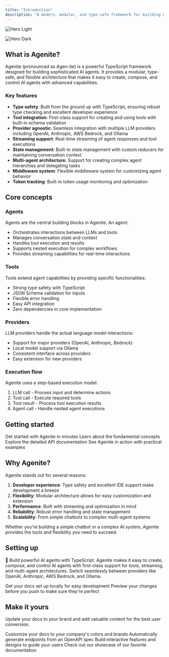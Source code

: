 ```yaml
---
title: "Introduction"
description: "A modern, modular, and type-safe framework for building AI agents using typescript"
---
```


<img
  className="block dark:hidden"
  src="/images/hero-light.png"
  alt="Hero Light"
/>

<img
  className="hidden dark:block"
  src="/images/hero-dark.png"
  alt="Hero Dark"
/>

## What is Agenite?

Agenite (pronounced as Agen-ite) is a powerful TypeScript framework designed for building sophisticated AI agents. It provides a modular, type-safe, and flexible architecture that makes it easy to create, compose, and control AI agents with advanced capabilities.

### Key features

- **Type safety**: Built from the ground up with TypeScript, ensuring robust type checking and excellent developer experience
- **Tool integration**: First-class support for creating and using tools with built-in schema validation
- **Provider agnostic**: Seamless integration with multiple LLM providers including OpenAI, Anthropic, AWS Bedrock, and Ollama
- **Streaming support**: Real-time streaming of agent responses and tool executions
- **State management**: Built-in state management with custom reducers for maintaining conversation context
- **Multi-agent architecture**: Support for creating complex agent hierarchies and delegating tasks
- **Middleware system**: Flexible middleware system for customizing agent behavior
- **Token tracking**: Built-in token usage monitoring and optimization

## Core concepts

### Agents

Agents are the central building blocks in Agenite. An agent:
- Orchestrates interactions between LLMs and tools
- Manages conversation state and context
- Handles tool execution and results
- Supports nested execution for complex workflows
- Provides streaming capabilities for real-time interactions

### Tools

Tools extend agent capabilities by providing specific functionalities:
- Strong type safety with TypeScript
- JSON Schema validation for inputs
- Flexible error handling
- Easy API integration
- Zero dependencies in core implementation

### Providers

LLM providers handle the actual language model interactions:
- Support for major providers (OpenAI, Anthropic, Bedrock)
- Local model support via Ollama
- Consistent interface across providers
- Easy extension for new providers

### Execution flow

Agenite uses a step-based execution model:
1. LLM call - Process input and determine actions
2. Tool call - Execute required tools
3. Tool result - Process tool execution results
4. Agent call - Handle nested agent executions

## Getting started

<CardGroup cols="2">
  <Card title="Quick start guide" icon="rocket" href="/quickstart">
    Get started with Agenite in minutes
  </Card>
  <Card title="Core concepts" icon="book" href="/essentials/core-concepts">
    Learn about the fundamental concepts
  </Card>
  <Card title="API reference" icon="code" href="/api-reference/agent">
    Explore the detailed API documentation
  </Card>
  <Card title="Examples" icon="lightbulb" href="/essentials/examples">
    See Agenite in action with practical examples
  </Card>
</CardGroup>

## Why Agenite?

Agenite stands out for several reasons:

1. **Developer experience**: Type safety and excellent IDE support make development a breeze
2. **Flexibility**: Modular architecture allows for easy customization and extension
3. **Performance**: Built with streaming and optimization in mind
4. **Reliability**: Robust error handling and state management
5. **Scalability**: From simple chatbots to complex multi-agent systems

Whether you're building a simple chatbot or a complex AI system, Agenite provides the tools and flexibility you need to succeed.

## Setting up

🤖 Build powerful AI agents with TypeScript. Agenite makes it easy to create, compose, and control AI agents with first-class support for tools, streaming, and multi-agent architectures. Switch seamlessly between providers like OpenAI, Anthropic, AWS Bedrock, and Ollama.

<CardGroup cols="2">
  <Card title="Edit Your Docs" icon="pen-to-square" href="https://mintlify.com/docs/quickstart">
    Get your docs set up locally for easy development
  </Card>
  <Card title="Preview Changes" icon="image" href="https://mintlify.com/docs/development">
    Preview your changes before you push to make sure they're perfect
  </Card>
</CardGroup>

## Make it yours

Update your docs to your brand and add valuable content for the best user conversion.

<CardGroup cols="2">
  <Card title="Customize Style" icon="palette" href="https://mintlify.com/docs/settings/global">
    Customize your docs to your company's colors and brands
  </Card>
  <Card title="Reference APIs" icon="code" href="https://mintlify.com/docs/api-playground/openapi">
    Automatically generate endpoints from an OpenAPI spec
  </Card>
  <Card title="Add Components" icon="screwdriver-wrench" href="https://mintlify.com/docs/content/components/accordions">
    Build interactive features and designs to guide your users
  </Card>
  <Card title="Get Inspiration" icon="stars" href="https://mintlify.com/customers">
    Check out our showcase of our favorite documentation
  </Card>
</CardGroup>
